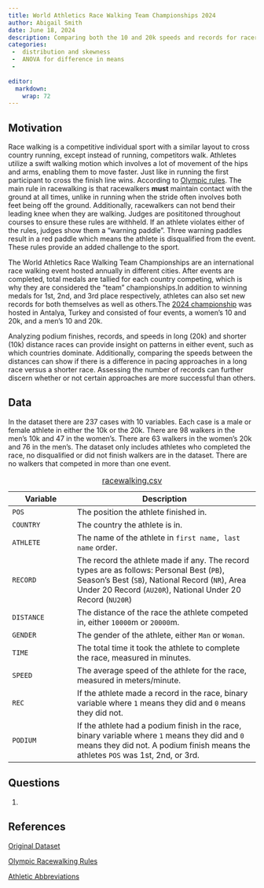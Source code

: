 ```yaml
---
title: World Athletics Race Walking Team Championships 2024
author: Abigail Smith
date: June 18, 2024
description: Comparing both the 10 and 20k speeds and records for racers and countries in the 2024 World Athletics Race Walking Team Championships in Antalya, Turkey. 
categories:
 -  distribution and skewness
 -  ANOVA for difference in means
 -  
  
editor: 
  markdown: 
    wrap: 72
---
```

## Motivation

Race walking is a competitive individual sport with a similar layout to cross country running, except instead of running, competitors walk. Athletes utilize a swift walking motion which involves a lot of movement of the hips and arms, enabling them to move faster. Just like in running the first participant to cross the finish line wins. According to [Olympic rules](https://olympics.com/en/news/all-you-need-to-know-about-race-walking){target="_blank"}. The main rule in racewalking is that racewalkers **must** maintain contact with the ground at all times, unlike in running when the stride often involves both feet being off the ground. Additionally, racewalkers can not bend their leading knee when they are walking. Judges are posititoned throughout courses to ensure these rules are withheld. If an athlete violates either of the rules, judges show them a "warning paddle". Three warning paddles result in a red paddle which means the athlete is disqualified from the event. These rules provide an added challenge to the sport. 

The World Athletics Race Walking Team Championships are an international race walking event hosted annually in different cities. After events are completed, total medals are tallied for each country competing, which is why they are considered the "team" championships.In addition to winning medals for 1st, 2nd, and 3rd place respectively, athletes can also set new records for both themselves as well as others.The [2024 championship](https://worldathletics.org/competitions/world-athletics-race-walking-team-championshi/world-athletics-race-walking-team-championshi-7199325){target="_blank"} was hosted in Antalya, Turkey and consisted of four events, a women's 10 and 20k, and a men's 10 and 20k. 

Analyzing podium finishes, records, and speeds in long (20k) and shorter (10k) distance races can provide insight on patterns in either event, such as which countries dominate. Additionally, comparing the speeds between the distances can show if there is a difference in pacing approaches in a long race versus a shorter race. Assessing the number of records can further discern whether or not certain approaches are more successful than others. 

## Data

In the dataset there are 237 cases with 10 variables. Each case is a male or female athlete in either the 10k or the 20k. There are 98 walkers in the men's 10k and 47 in the women's. There are 63 walkers in the women's 20k and 76 in the men's. The dataset only includes athletes who completed the race, no disqualified or did not finish walkers are in the dataset. There are no walkers that competed in more than one event. 

| Variable | Description                                                                                                                |
|-------------------|-----------------------------------------------------|
| `POS` | The position the athlete finished in. |
| `COUNTRY` | The country the athlete is in. |
| `ATHLETE` | The name of the athlete in `first name, last name` order. |
| `RECORD` | The record the athlete made if any. The record types are as follows: Personal Best (`PB`), Season's Best (`SB`), National Record (`NR`), Area Under 20 Record (`AU20R`), National Under 20 Record (`NU20R`)|
| `DISTANCE` | The distance of the race the athlete competed in, either `10000`m or `20000`m.|
| `GENDER` | The gender of the athlete, either `Man` or `Woman`. |
| `TIME` | The total time it took the athlete to complete the race, measured in minutes. |
| `SPEED` | The average speed of the athlete for the race, measured in meters/minute. |
| `REC` | If the athlete made a record in the race, binary variable where `1` means they did and `0` means they did not.|
| `PODIUM` | If the athlete had a podium finish in the race, binary variable where `1` means they did and `0` means they did not. A podium finish means the athletes `POS` was 1st, 2nd, or 3rd. |
: [racewalking.csv](racewalking.csv){target="_blank"}


## Questions

1.    

## References

[Original Dataset](https://www.watchathletics.com/page/5352/results-world-athletics-race-walking-team-championships-2024#google_vignette){target="_blank"}

[Olympic Racewalking Rules](https://olympics.com/en/news/all-you-need-to-know-about-race-walking){target="_blank"}

[Athletic Abbreviations](https://en.wikipedia.org/wiki/Athletics_abbreviations){target="_blank"}
